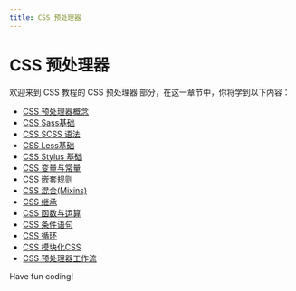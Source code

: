 ```yaml
---
title: CSS 预处理器
---
```


# CSS 预处理器

欢迎来到 CSS 教程的 CSS 预处理器 部分，在这一章节中，你将学到以下内容：

- [CSS 预处理器概念](./0-css-preprocessor-concept.mdx)
- [CSS Sass基础](./1-css-sass-basics.mdx)
- [CSS SCSS 语法](./2-css-scss-syntax.mdx)
- [CSS Less基础](./3-css-less-basics.mdx)
- [CSS Stylus 基础](./4-css-stylus-basics.mdx)
- [CSS 变量与常量](./5-css-variables-and-constants.mdx)
- [CSS 嵌套规则](./6-css-nesting-rules.mdx)
- [CSS 混合(Mixins)](./7-css-mixins.mdx)
- [CSS 继承](./8-css-inheritance.mdx)
- [CSS 函数与运算](./9-css-functions-and-operations.mdx)
- [CSS 条件语句](./10-css-conditional-statements.mdx)
- [CSS 循环](./11-css-loop.mdx)
- [CSS 模块化CSS](./12-css-modular-css.mdx)
- [CSS 预处理器工作流](./13-css-preprocessor-workflow.mdx)

Have fun coding!